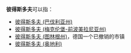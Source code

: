 '''彼得斯多夫'''可以指：
* [[彼得斯多夫_(巴伐利亚州)|彼得斯多夫 (巴伐利亚州)]]
* [[彼得斯多夫_(梅克伦堡-前波美拉尼亚州)|彼得斯多夫 (梅克伦堡-前波美拉尼亚州)]]
* [[彼得斯多夫_(图林根州)|彼得斯多夫 (图林根州)]]，德国一个已撤销的市镇
* [[彼得斯多夫_(奥地利)|彼得斯多夫 (奥地利)]]
{{Disambiguation|B|Cat=五字地名译名消歧义}}